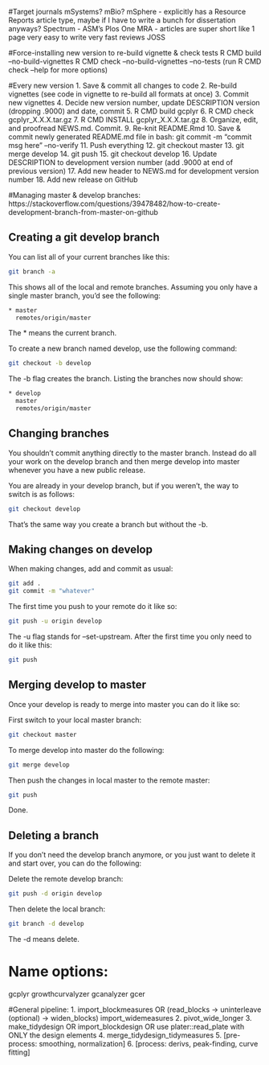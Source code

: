 #Target journals
mSystems?
mBio?
mSphere - explicitly has a Resource Reports article type, maybe if I have to
          write a bunch for dissertation anyways?
Spectrum - ASM's Plos One
MRA - articles are super short like 1 page very easy to write very fast reviews
JOSS

#Force-installing new version to re-build vignette & check tests
R CMD build --no-build-vignettes
R CMD check --no-build-vignettes --no-tests
(run R CMD check --help for more options)

#Every new version
1. Save & commit all changes to code
2. Re-build vignettes (see code in vignette to re-build all formats at once)
3. Commit new vignettes
4. Decide new version number, update DESCRIPTION version (dropping .9000) and date, commit
5. R CMD build gcplyr
6. R CMD check gcplyr_X.X.X.tar.gz
7. R CMD INSTALL gcplyr_X.X.X.tar.gz
8. Organize, edit, and proofread NEWS.md. Commit.
9. Re-knit README.Rmd
10. Save & commit newly generated README.md file
      in bash: git commit -m "commit msg here" --no-verify
11. Push everything
12. git checkout master
13. git merge develop
14. git push
15. git checkout develop
16. Update DESCRIPTION to development version number (add .9000 at end of previous version)
17. Add new header to NEWS.md for development version number
18. Add new release on GitHub


#Managing master & develop branches:
https://stackoverflow.com/questions/39478482/how-to-create-development-branch-from-master-on-github

## Creating a git develop branch
You can list all of your current branches like this:

```bash
git branch -a
```

This shows all of the local and remote branches. Assuming you only have a single master branch, you'd see the following:

```bash
* master
  remotes/origin/master
```
The * means the current branch.

To create a new branch named develop, use the following command:

```bash
git checkout -b develop
```

The -b flag creates the branch. Listing the branches now should show:

```bash
* develop
  master
  remotes/origin/master
```

## Changing branches
You shouldn't commit anything directly to the master branch. Instead do all your work on the develop branch and then merge develop into master whenever you have a new public release.

You are already in your develop branch, but if you weren't, the way to switch is as follows:

```bash
git checkout develop
```

That's the same way you create a branch but without the -b.

## Making changes on develop
When making changes, add and commit as usual:

```bash
git add .
git commit -m "whatever"
```

The first time you push to your remote do it like so:

```bash
git push -u origin develop
```

The -u flag stands for --set-upstream. After the first time you only need to do it like this:

```bash
git push
```

## Merging develop to master
Once your develop is ready to merge into master you can do it like so:

First switch to your local master branch:

```bash
git checkout master
```

To merge develop into master do the following:

```bash
git merge develop
```

Then push the changes in local master to the remote master:

```bash
git push
```

Done.

## Deleting a branch
If you don't need the develop branch anymore, or you just want to delete it and start over, you can do the following:

Delete the remote develop branch:

```bash
git push -d origin develop
```

Then delete the local branch:

```bash
git branch -d develop
```

The -d means delete.

# Name options:
gcplyr
growthcurvalyzer
gcanalyzer
gcer


#General pipeline:
 1.  import_blockmeasures OR
       (read_blocks -> uninterleave (optional) -> widen_blocks)
     import_widemeasures
 2.  pivot_wide_longer
 3.  make_tidydesign OR
     import_blockdesign OR
     use plater::read_plate with ONLY the design elements
 4.  merge_tidydesign_tidymeasures
 5.  [pre-process: smoothing, normalization]
 6.  [process: derivs, peak-finding, curve fitting]